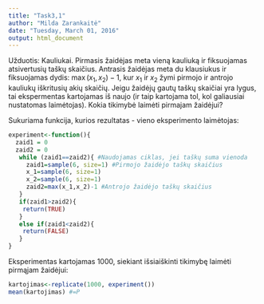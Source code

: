 ---
title: "Task3,1"
author: "Milda Zarankaitė"
date: "Tuesday, March 01, 2016"
output: html_document
---
Užduotis: Kauliukai. Pirmasis žaidėjas meta vieną kauliuką ir fiksuojamas atsivertusių taškų skaičius. Antrasis žaidėjas meta du klausiukus ir fiksuojamas dydis: $\max(x_1, x_2)-1$, kur $x_1$ ir $x_2$ žymi pirmojo ir antrojo kauliukų iškritusių akių skaičių. Jeigu žaidėjų gautų taškų skaičiai yra lygus, tai ekspermentas kartojamas iš naujo (ir taip kartojama tol, kol galiausiai nustatomas laimėtojas). Kokia tikimybė laimėti pirmajam žaidėjui?

Sukuriama funkcija, kurios rezultatas - vieno eksperimento laimėtojas:
```{r}

experiment<-function(){
  zaid1 = 0
  zaid2 = 0
   while (zaid1==zaid2){ #Naudojamas ciklas, jei taškų suma vienoda
     zaid1=sample(6, size=1) #Pirmojo žaidėjo taškų skaičius 
     x_1=sample(6, size=1) 
     x_2=sample(6, size=1)
     zaid2=max(x_1,x_2)-1 #Antrojo žaidėjo taškų skaičius
   }
   if(zaid1>zaid2){   
    return(TRUE)
   }  
   else if(zaid1<zaid2){
    return(FALSE)
   }
}
```

Eksperimentas kartojamas 1000, siekiant išsiaiškinti tikimybę laimėti pirmąjam žaidėjui:

```{r}
kartojimas<-replicate(1000, experiment()) 
mean(kartojimas) #=P
```

